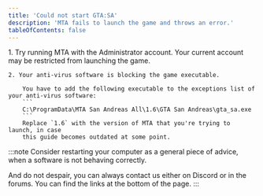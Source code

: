 ```yaml
---
title: 'Could not start GTA:SA'
description: 'MTA fails to launch the game and throws an error.'
tableOfContents: false
---
```



<Steps>
    1. Try running MTA with the Administrator account.  
        Your current account may be restricted from launching the game.

    2. Your anti-virus software is blocking the game executable.

        You have to add the following executable to the exceptions list of your anti-virus software:
        ```
        C:\ProgramData\MTA San Andreas All\1.6\GTA San Andreas\gta_sa.exe
        ```
        Replace `1.6` with the version of MTA that you're trying to launch, in case
        this guide becomes outdated at some point.
</Steps>

:::note
Consider restarting your computer as a general piece of advice, when a software
is not behaving correctly.

And do not despair, you can always contact us either on Discord or in the forums.
You can find the links at the bottom of the page.
:::
